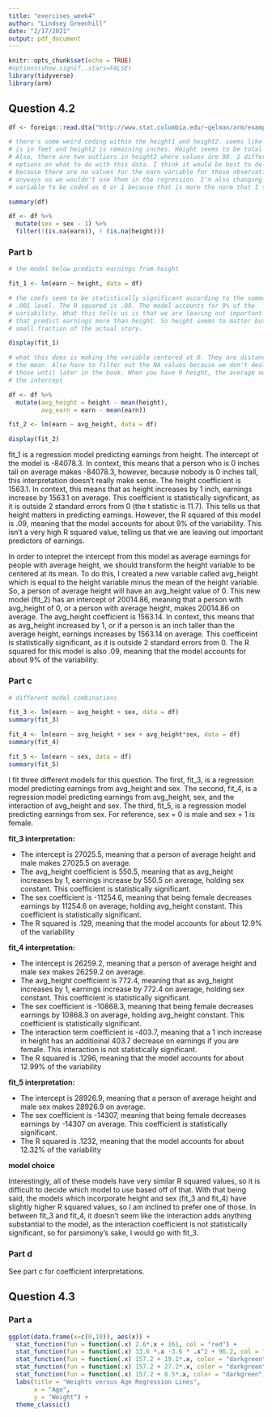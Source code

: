 ```yaml
---
title: "exercises_week4"
author: "Lindsey Greenhill"
date: "2/17/2021"
output: pdf_document
---
```


```r
knitr::opts_chunk$set(echo = TRUE)
#options(show.signif..stars=FALSE)
library(tidyverse)
library(arm)
```


## Question 4.2

```r
df <- foreign::read.dta("http://www.stat.columbia.edu/~gelman/arm/examples/earnings/heights.dta")

# there's some weird coding within the height1 and height2. seems like height 1
# is in feet and height2 is remaining inches. Height seems to be total inches.
# Also, there are two outliers in height2 where values are 98. 2 different
# options on what to do with this data. I think it would be best to delete them
# because there are no values for the earn variable for those observations
# anyways so we wouldn't use them in the regression. I'm also changing the sex
# variable to be coded as 0 or 1 because that is more the norm that I see.

summary(df)

df <- df %>%
  mutate(sex = sex - 1) %>%
  filter(!(is.na(earn)), ! (is.na(height)))

```


### Part b


```r

# the model below predicts earnings from height

fit_1 <- lm(earn ~ height, data = df)

# the coefs seem to be statistically significant according to the summary at a
# .001 level. The R squared is .09. The model accounts for 9% of the
# variability. What this tells us is that we are leaving out important variables
# that predict earnings more than height. So height seems to matter but it is a
# small fraction of the actual story.

display(fit_1)

# what this does is making the variable centered at 0. They are distances from
# the mean. Also have to filter out the NA values because we don't deal with
# those until later in the book. When you have 0 height, the average outcome is
# the intercept

df <- df %>%
  mutate(avg_height = height - mean(height),
         avg_earn = earn - mean(earn))

fit_2 <- lm(earn ~ avg_height, data = df)

display(fit_2)

```

fit_1 is a regression model predicting earnings from height. The intercept of
the model is -84078.3. In context, this means that a person who is 0 inches tall
on average makes -84078.3, however, because nobody is 0 inches tall, this
interpretation doesn't really make sense. The height coefficient is 1563.1. In
context, this means that as height increases by 1 inch, earnings increase by
1563.1 on average. This coefficient is statistically significant, as it is
outside 2 standard errors from 0 (the t statistic is 11.7). This tells us that
height matters in predicting earnings. However, the R squared of this model is
.09, meaning that the model accounts for about 9% of the variability. This isn't
a very high R squared value, telling us that we are leaving out important
predictors of earnings.

In order to intepret the intercept from this model as average earnings for
people with average height, we should transform the height variable to be
centered at its mean. To do this, I created a new variable called avg_height
which is equal to the height variable minus the mean of the height variable. So,
a person of average height will have an avg_height value of 0. This new model
(fit_2) has an intercept of 20014.86, meaning that a person with avg_height of
0, or a person with average height, makes 20014.86 on average. The avg_height
coefficient is 1563.14. In context, this means that as avg_height increased by
1, or if a person is an inch taller than the average height, earnings increases
by 1563.14 on average. This coefficeint is statistically significant, as it is
outside 2 standard errors from 0. The R squared for this  model is
also .09, meaning that the model accounts for about 9% of the variability.

### Part c

```r

# different model combinations

fit_3 <- lm(earn ~ avg_height + sex, data = df)
summary(fit_3)

fit_4 <- lm(earn ~ avg_height + sex + avg_height*sex, data = df)
summary(fit_4)

fit_5 <- lm(earn ~ sex, data = df)
summary(fit_5)

```

I fit three different models for this question. The first, fit_3, is a regression
model predicting earnings from avg_height and sex. The second, fit_4, is a
regression model predicting earnings from avg_height, sex, and the interaction
of avg_height and sex. The third, fit_5, is a regression model predicting
earnings from sex. For reference, sex = 0 is male and sex = 1 is female. 

**fit_3 interpretation:**

- The intercept is 27025.5, meaning that a person of average height and male
makes 27025.5 on average.
- The avg_height coefficient is 550.5, meaning that as avg_height increases by
1, earnings increase by 550.5 on average, holding sex constant. This coefficient
is statistically significant.
- The sex coefficient is -11254.6, meaning that being female decreases earnings
by 11254.6 on average, holding avg_height constant. This coefficient is
statistically significant.
- The R squared is .129, meaning that the model accounts for about 12.9% of the
variability

**fit_4 interpretation:**

- The intercept is 26259.2, meaning that a person of average height and male sex
makes 26259.2 on average.
- The avg_height coefficient is 772.4, meaning that as avg_height increases by
1, earnings increase by 772.4 on average, holding sex constant. This coefficient
is statistically significant.
- The sex coefficient is -10868.3, meaning that being female decreases earnings
by 10868.3 on average, holding avg_height constant. This coefficient is
statistically significant.
- The interaction term coefficient is -403.7, meaning that a 1 inch increase in
height has an additioinal 403.7 decrease on earnings if you are female. This
interaction is not statistically significant.
- The R squared is .1296, meaning that the model accounts for about 12.99% of
the variability

**fit_5 interpretation:**

- The intercept is 28926.9, meaning that a person of average height and male sex
makes 28926.9 on average.
- The sex coefficient is -14307, meaning that being female decreases earnings by
-14307 on average. This coefficient is statistically significant.
- The R squared is .1232, meaning that the model accounts for about 12.32% of
the variability

**model choice**

Interestingly, all of these models have very similar R squared values, so it is
difficult to decide which model to use based off of that. With that being said,
the models which incorporate height and sex (fit_3 and fit_4) have slightly
higher R squared values, so I am inclined to prefer one of those. In between
fit_3 and fit_4, it doesn't seem like the interaction adds anything substantial
to the model, as the interaction coefficient is not statistically significant,
so for parsimony's sake, I would go with fit_3.


### Part d

See part c for coefficient interpretations. 

## Question 4.3

### Part a

```r


ggplot(data.frame(x=c(0,10)), aes(x)) +
  stat_function(fun = function(.x) 2.6*.x + 161, col = "red") +
  stat_function(fun = function(.x) 33.6 *.x -3.6 * .x^2 + 96.2, col = "steelblue2") +
  stat_function(fun = function(.x) 157.2 + 19.1*.x, color = "darkgreen", xlim = c(3,4.4)) +
  stat_function(fun = function(.x) 157.2 + 27.2*.x, color = "darkgreen", xlim = c(4.5,6.4)) +
  stat_function(fun = function(.x) 157.2 + 8.5*.x, color = "darkgreen", xlim = c(6.5,10)) +
  labs(title = "Weights versus Age Regression Lines",
       x = "Age",
       y = "Weight") +
  theme_classic()



```





